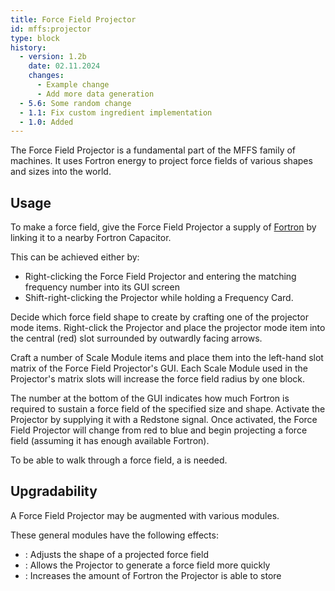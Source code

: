 ```yaml
---
title: Force Field Projector
id: mffs:projector
type: block
history:
  - version: 1.2b
    date: 02.11.2024
    changes:
      - Example change
      - Add more data generation
  - 5.6: Some random change
  - 1.1: Fix custom ingredient implementation
  - 1.0: Added
---
```


The Force Field Projector is a fundamental part of the MFFS family of machines.
It uses Fortron energy to project force fields of various shapes and sizes into the world.

<PrefabObtaining />

## Usage

To make a force field, give the Force Field Projector a supply of [Fortron](../getting_started/fortron) by linking it
to a nearby Fortron Capacitor.

This can be achieved either by:
- Right-clicking the Force Field Projector and entering the matching frequency number into its GUI screen
- Shift-right-clicking the Projector while holding a Frequency Card.

Decide which force field shape to create by crafting one of the projector mode items.
Right-click the Projector and place the projector mode item into the central (red) slot surrounded by outwardly
facing arrows.

Craft a number of Scale Module items and place them into the left-hand slot matrix of the Force Field Projector's GUI.
Each Scale Module used in the Projector's matrix slots will increase the force field radius by one block.

The number at the bottom of the GUI indicates how much Fortron is required to sustain a force field of the specified
size and shape. Activate the Projector by supplying it with a <ContentLink id="redstone">Redstone</ContentLink> signal. Once activated, the Force Field Projector
will change from red to blue and begin projecting a force field (assuming it has enough available Fortron).

To be able to walk through a force field, a <ContentLink /> is needed.

## Upgradability

A Force Field Projector may be augmented with various modules.

These general modules have the following effects:

- <ContentLink id="mffs:scale_module" />: Adjusts the shape of a projected force field
- <ContentLink id="mffs:speed_module" />: Allows the Projector to generate a force field more quickly
- <ContentLink id="mffs:capacity_module" />: Increases the amount of Fortron the Projector is able to store